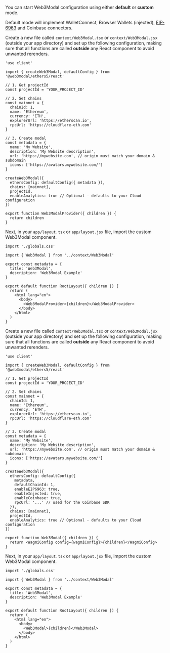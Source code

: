 
You can start Web3Modal configuration using either **default** or **custom** mode.

Default mode will implement WalletConnect, Browser Wallets (injected), [EIP-6963](https://eips.ethereum.org/EIPS/eip-6963) and Coinbase connectors.

<Tabs>
<TabItem value="default" label="Default">

Create a new file called `context/Web3Modal.tsx` or `context/Web3Modal.jsx` (outside your app directory) and set up the following configuration, making sure that all functions are called **outside** any React component to avoid unwanted rerenders.

```tsx
'use client'

import { createWeb3Modal, defaultConfig } from '@web3modal/ethers5/react'

// 1. Get projectId
const projectId = 'YOUR_PROJECT_ID'

// 2. Set chains
const mainnet = {
  chainId: 1,
  name: 'Ethereum',
  currency: 'ETH',
  explorerUrl: 'https://etherscan.io',
  rpcUrl: 'https://cloudflare-eth.com'
}

// 3. Create modal
const metadata = {
  name: 'My Website',
  description: 'My Website description',
  url: 'https://mywebsite.com', // origin must match your domain & subdomain
  icons: ['https://avatars.mywebsite.com/']
}

createWeb3Modal({
  ethersConfig: defaultConfig({ metadata }),
  chains: [mainnet],
  projectId,
  enableAnalytics: true // Optional - defaults to your Cloud configuration
})

export function Web3ModalProvider({ children }) {
  return children
}
```

Next, in your `app/layout.tsx` or `app/layout.jsx` file, import the custom Web3Modal component.

```tsx
import './globals.css'

import { Web3Modal } from '../context/Web3Modal'

export const metadata = {
  title: 'Web3Modal',
  description: 'Web3Modal Example'
}

export default function RootLayout({ children }) {
  return (
    <html lang="en">
      <body>
        <Web3ModalProvider>{children}</Web3ModalProvider>
      </body>
    </html>
  )
}
```

</TabItem>
<TabItem value="custom" label="Custom">

Create a new file called `context/Web3Modal.tsx` or `context/Web3Modal.jsx` (outside your app directory) and set up the following configuration, making sure that all functions are called **outside** any React component to avoid unwanted rerenders.

```tsx
'use client'

import { createWeb3Modal, defaultConfig } from '@web3modal/ethers5/react'

// 1. Get projectId
const projectId = 'YOUR_PROJECT_ID'

// 2. Set chains
const mainnet = {
  chainId: 1,
  name: 'Ethereum',
  currency: 'ETH',
  explorerUrl: 'https://etherscan.io',
  rpcUrl: 'https://cloudflare-eth.com'
}

// 3. Create modal
const metadata = {
  name: 'My Website',
  description: 'My Website description',
  url: 'https://mywebsite.com', // origin must match your domain & subdomain
  icons: ['https://avatars.mywebsite.com/']
}

createWeb3Modal({
  ethersConfig: defaultConfig({
    metadata,
    defaultChainId: 1,
    enableEIP6963: true,
    enableInjected: true,
    enableCoinbase: true,
    rpcUrl: '...' // used for the Coinbase SDK
  }),
  chains: [mainnet],
  projectId,
  enableAnalytics: true // Optional - defaults to your Cloud configuration
})

export function Web3Modal({ children }) {
  return <WagmiConfig config={wagmiConfig}>{children}</WagmiConfig>
}
```

Next, in your `app/layout.tsx` or `app/layout.jsx` file, import the custom Web3Modal component.

```tsx
import './globals.css'

import { Web3Modal } from '../context/Web3Modal'

export const metadata = {
  title: 'Web3Modal',
  description: 'Web3Modal Example'
}

export default function RootLayout({ children }) {
  return (
    <html lang="en">
      <body>
        <Web3Modal>{children}</Web3Modal>
      </body>
    </html>
  )
}
```

</TabItem>
</Tabs>
